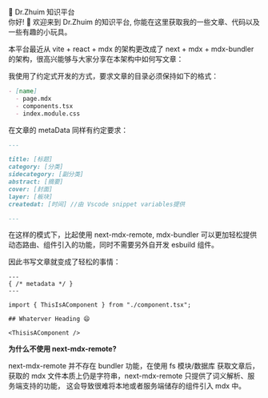 <title>Dr.Zhuim 知识平台</title>

<div className="container">
<div className="text-[24px] font-bold mb-4 text-center"> 📖 Dr.Zhuim 知识平台</div>
你好! 👋 欢迎来到 Dr.Zhuim 的知识平台, 你能在这里获取我的一些文章、代码以及一些有趣的小玩具。

本平台最近从 vite + react + mdx 的架构更改成了 next + mdx + mdx-bundler 的架构，很高兴能够与大家分享在本架构中如何写文章：

我使用了约定式开发的方式，要求文章的目录必须保持如下的格式：

```markdown
- [name]
  - page.mdx
  - components.tsx
  - index.module.css
```

在文章的 metaData 同样有约定要求：

```markdown
---

title: [标题]
category: [分类]
sidecategory: [副分类]
abstract: [摘要]
cover: [封面]
layer: [板块]
createdat: [时间] //由 Vscode snippet variables提供

---
```

在这样的模式下，比起使用 next-mdx-remote, mdx-bundler 可以更加轻松提供动态路由、组件引入的功能，同时不需要另外自开发 esbuild 组件。

因此书写文章就变成了轻松的事情：

```mdx
---
{ /* metadata */ }
---

import { ThisIsAComponent } from "./component.tsx";

## Whaterver Heading 😄

<ThisisAComponent />
```

**为什么不使用 next-mdx-remote?**

next-mdx-remote 并不存在 bundler 功能，在使用 fs 模块/数据库
获取文章后，获取的 mdx 文件本质上仍是字符串，next-mdx-remote 只提供了词义解析、服务端支持的功能，
这会导致很难将本地或者服务端储存的组件引入 mdx 中。

</div>

